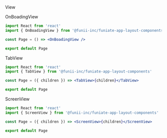 
<Heading>View</Heading>

<Spacer size="xxl" />

<SubHeading>OnBoadingView</SubHeading>

<Spacer size="l" />

```jsx
import React from 'react'
import { OnBoadingView } from '@funii-inc/funiate-app-layout-components'

const Page = () => <OnBoadingView />

export default Page
```

<Spacer size="xxl" />

<SubHeading>TabView</SubHeading>

<Spacer size="l" />

```jsx
import React from 'react'
import { TabView } from '@funii-inc/funiate-app-layout-components'

const Page = ({ children }) => <TabView>{children}</TabView>

export default Page
```

<Spacer size="xxl" />

<SubHeading>ScreenView</SubHeading>

<Spacer size="l" />

```jsx
import React from 'react'
import { ScreenView } from '@funii-inc/funiate-app-layout-components'

const Page = ({ children }) => <ScreenView>{children}</ScreenView>

export default Page
```

